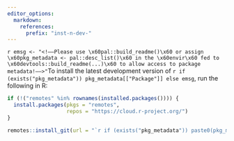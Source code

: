 ```yaml
---
editor_options:
  markdown:
    references:
      prefix: "inst-n-dev-"
---
```


`r emsg <- "<!––Please use \x60pal::build_readme()\x60 or assign \x60pkg_metadata <- pal::desc_list()\x60 in the \x60envir\x60 fed to \x60devtools::build_readme(...)\x60 to allow access to package metadata!––>"`To
install the latest development version of `r if (exists("pkg_metadata")) pkg_metadata[["Package"]] else emsg`, run the following in R:

``` r
if (!("remotes" %in% rownames(installed.packages()))) {
  install.packages(pkgs = "remotes",
                   repos = "https://cloud.r-project.org/")
}

remotes::install_git(url = "`r if (exists("pkg_metadata")) paste0(pkg_metadata[["URL"]][1L], ".git") else emsg`")
```
